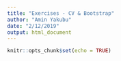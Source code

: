 ```yaml
---
title: "Exercises - CV & Bootstrap"
author: "Amin Yakubu"
date: "2/12/2019"
output: html_document
---
```


```r
knitr::opts_chunk$set(echo = TRUE)
```


